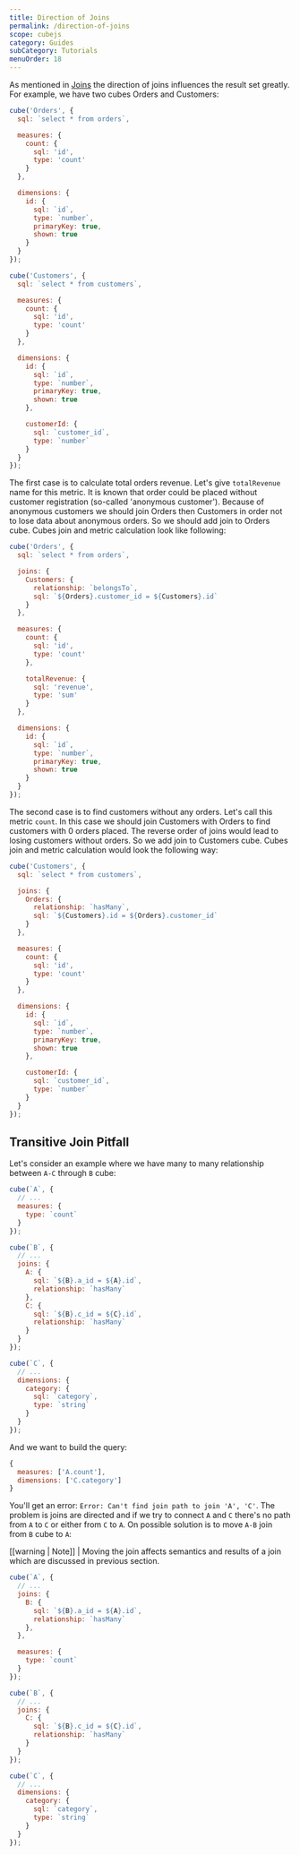 ```yaml
---
title: Direction of Joins
permalink: /direction-of-joins
scope: cubejs
category: Guides
subCategory: Tutorials
menuOrder: 18
---
```


As mentioned in [Joins](/joins) the direction of joins influences the result set greatly. For example, we have two cubes Orders and Customers:

```javascript
cube('Orders', {
  sql: `select * from orders`,

  measures: {
    count: {
      sql: 'id',
      type: 'count'
    }
  },

  dimensions: {
    id: {
      sql: `id`,
      type: `number`,
      primaryKey: true,
      shown: true
    }
  }
});
```

```javascript
cube('Customers', {
  sql: `select * from customers`,

  measures: {
    count: {
      sql: 'id',
      type: 'count'
    }
  },

  dimensions: {
    id: {
      sql: `id`,
      type: `number`,
      primaryKey: true,
      shown: true
    },

    customerId: {
      sql: `customer_id`,
      type: `number`
    }
  }
});
```

The first case is to calculate total orders revenue. Let's give `totalRevenue` name for this metric. It is known that order could be placed without customer registration (so-called 'anonymous customer'). Because of anonymous customers we should join Orders then Customers in order not to lose data about anonymous orders. So we should add join to Orders cube. Cubes join and metric calculation look like following:

```javascript
cube('Orders', {
  sql: `select * from orders`,

  joins: {
    Customers: {
      relationship: `belongsTo`,
      sql: `${Orders}.customer_id = ${Customers}.id`
    }
  },

  measures: {
    count: {
      sql: 'id',
      type: 'count'
    },

    totalRevenue: {
      sql: 'revenue',
      type: 'sum'
    }
  },

  dimensions: {
    id: {
      sql: `id`,
      type: `number`,
      primaryKey: true,
      shown: true
    }
  }
});
```

The second case is to find customers without any orders. Let's call this metric `count`. In this case we should join Customers with Orders to find customers with 0 orders placed. The reverse order of joins would lead to losing customers without orders. So we add join to Customers cube. Cubes join and metric calculation would look the following way:

```javascript
cube('Customers', {
  sql: `select * from customers`,

  joins: {
    Orders: {
      relationship: `hasMany`,
      sql: `${Customers}.id = ${Orders}.customer_id`
    }
  },

  measures: {
    count: {
      sql: 'id',
      type: 'count'
    }
  },

  dimensions: {
    id: {
      sql: `id`,
      type: `number`,
      primaryKey: true,
      shown: true
    },

    customerId: {
      sql: `customer_id`,
      type: `number`
    }
  }
});
```

## Transitive Join Pitfall

Let's consider an example where we have many to many relationship between `A-C` through `B` cube:

```javascript
cube(`A`, {
  // ...
  measures: {
    type: `count`
  }
});

cube(`B`, {
  // ...
  joins: {
    A: {
      sql: `${B}.a_id = ${A}.id`,
      relationship: `hasMany`
    },
    C: {
      sql: `${B}.c_id = ${C}.id`,
      relationship: `hasMany`
    }
  }
});

cube(`C`, {
  // ...
  dimensions: {
    category: {
      sql: `category`,
      type: `string`
    }
  }
});
```

And we want to build the query:

```javascript
{
  measures: ['A.count'],
  dimensions: ['C.category']
}
```

You'll get an error: `Error: Can't find join path to join 'A', 'C'`.
The problem is joins are directed and if we try to connect `A` and `C` there's no path from `A` to `C` or either from `C` to `A`.
On possible solution is to move `A-B` join from `B` cube to `A`:

[[warning | Note]]
| Moving the join affects semantics and results of a join which are discussed in previous section.

```javascript
cube(`A`, {
  // ...
  joins: {
    B: {
      sql: `${B}.a_id = ${A}.id`,
      relationship: `hasMany`
    },
  },

  measures: {
    type: `count`
  }
});

cube(`B`, {
  // ...
  joins: {
    C: {
      sql: `${B}.c_id = ${C}.id`,
      relationship: `hasMany`
    }
  }
});

cube(`C`, {
  // ...
  dimensions: {
    category: {
      sql: `category`,
      type: `string`
    }
  }
});
```
